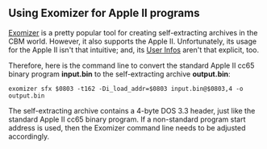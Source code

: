 == Using Exomizer for Apple II programs ==

[https://bitbucket.org/magli143/exomizer/wiki/browse/downloads Exomizer] is a pretty popular tool for creating self-extracting archives in the CBM world. However, it also supports the Apple II. Unfortunately, its usage for the Apple II isn't that intuitive; and, its [https://raw.githubusercontent.com/bitshifters/exomizer/master/exomizer2/exo20info.txt User Infos] aren't that explicit, too.

Therefore, here is the command line to convert the standard Apple II cc65 binary program '''input.bin''' to the self-extracting archive '''output.bin''':

<code>exomizer sfx $0803 -t162 -Di_load_addr=$0803 input.bin@$0803,4 -o output.bin</code>

The self-extracting archive contains a 4-byte DOS 3.3 header, just like the standard Apple II cc65 binary program. If a non-standard program start address is used, then the Exomizer command line needs to be adjusted accordingly.